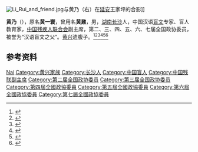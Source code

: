 [[File:Li_Rui_and_friend.jpg|thumb]]与黄乃（右）在[[延安|延安]]王家坪的合影]]

'''黄乃'''（{{bd|1917年||2004年}}），原名'''黄一寰'''，曾用名'''黄鼐'''，男，[[湖南|湖南]][[长沙|长沙]]人，中国汉语[[盲文|盲文]]专家、盲人教育家，[[中国残疾人联合会|中国残疾人联合会]]副主席，第二、三、四、五、六、七届全国政协委员，被誉为“汉语盲文之父”。[[黄兴|黄兴]]遗腹子。<ref>{{Cite web|title=“中国盲文之父” 黄乃的四次婚姻|url=http://hunan.voc.com.cn/xhn/article/201612/201612201041464201.html|accessdate=2020-09-02|work=文史拾遗}}</ref><ref>{{Cite book|title=湖南百科全书|author=禹舜主编; 洪期钧副主编|publisher=岳麓书社|year=1999|isbn=|location=长沙|pages=}}</ref><ref>{{Cite book|title=湖南大辞典|author=禹舜主编; 朱益民, 姚洪波, 易延绶等副主编|publisher=新华出版社|year=1995|isbn=|location=北京|pages=}}</ref><ref>{{Cite book|title=中华人民共和国职官志|author=何虎生, 李耀东, 向常福主编|publisher=中国社会出版社|year=2003|isbn=9787800883934|location=北京|pages=}}</ref><ref>{{Cite book|title=历届全国政协委员人名辞典|author=|publisher=中国国际广播出版社|year=1996|isbn=9787507813746|location=北京|pages=286}}</ref><ref>{{Cite web |title=李南央：黄乃伯伯 |url=http://mjlsh.usc.cuhk.edu.hk/Book.aspx?cid=4&tid=281 |website=mjlsh.usc.cuhk.edu.hk |access-date=2022-06-11}}</ref>

== 参考资料 ==
{{reflist}}

{{中国人物小作品}}

{{Authority control}}
{{DEFAULTSORT:Huang黄}}
[[Category:黄姓|Nai]]
[[Category:黄兴家族|Category:黄兴家族]]
[[Category:长沙人|Category:长沙人]]
[[Category:中国盲人|Category:中国盲人]]
[[Category:中国残联副主席|Category:中国残联副主席]]
[[Category:第二届全国政协委员|Category:第二届全国政协委员]]
[[Category:第三届全国政协委员|Category:第三届全国政协委员]]
[[Category:第四屆全國政協委員|Category:第四屆全國政協委員]]
[[Category:第五屆全國政協委員|Category:第五屆全國政協委員]]
[[Category:第六屆全國政協委員|Category:第六屆全國政協委員]]
[[Category:第七屆全國政協委員|Category:第七屆全國政協委員]]